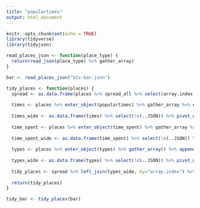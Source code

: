 ```yaml
---
title: "populartimes"
output: html_document
---
```


```r
knitr::opts_chunk$set(echo = TRUE)
library(tidyverse)
library(tidyjson)

```

```r
read_places_json <- function(place_type) {
  return(read_json(place_type) %>% gather_array)
}

bar <- read_places_json("btv-bar.json")
```

```r
tidy_places <- function(places) {
  spread <- as.data.frame(places %>% spread_all %>% select(array.index, id, name, address)) %>% select(!c(..JSON))
  
  times <- places %>% enter_object(populartimes) %>% gather_array %>% enter_object(data) %>% gather_array %>% append_values_number("value") %>% select(!c(document.id))
  
  times_wide <- as.data.frame(times) %>% select(!c(..JSON)) %>% pivot_wider(names_from = c(array.index.2, array.index.3), values_from = value)
  
  time_spent <- places %>% enter_object(time_spent) %>% gather_array %>% append_values_number("value") %>% select(!c(document.id))
  
  time_spent_wide <- as.data.frame(time_spent) %>% select(!c(..JSON)) %>% pivot_wider(names_from = array.index.2, names_prefix="time.spent.", values_from = value)
  
  types <- places %>% enter_object(types) %>% gather_array() %>% append_values_string("type") %>% select(!c(document.id))
  
  types_wide <- as.data.frame(types) %>% select(!c(..JSON)) %>% pivot_wider(names_from = array.index.2, names_prefix="type.", values_from = type)
  
  tidy_places <- spread %>% left_join(types_wide, by="array.index") %>% left_join(time_spent_wide, by="array.index") %>% left_join(ticmes_wide, by="array.index") %>% select(-c(array.index))
  
  return(tidy_places)
}

tidy_bar <- tidy_places(bar)
```